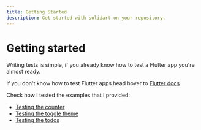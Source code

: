 ```yaml
---
title: Getting Started
description: Get started with solidart on your repository.
---
```


# Getting started

Writing tests is simple, if you already know how to test a Flutter app you're almost ready.

If you don't know how to test Flutter apps head hover to [Flutter docs](https://docs.flutter.dev/testing)

Check how I tested the examples that I provided:
- [Testing the counter](/examples/counter#testing)
- [Testing the toggle theme](/examples/toggle-theme#testing)
- [Testing the todos](/examples/todos#testing)
